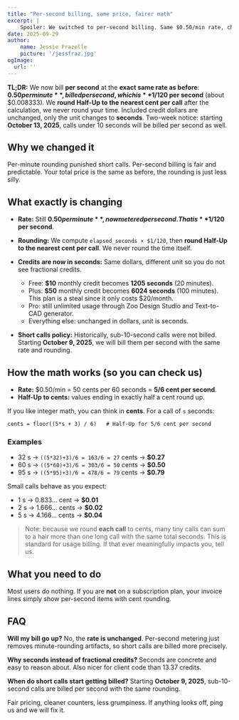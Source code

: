 ```yaml
---
title: "Per-second billing, same price, fairer math"
excerpt: |
    Spoiler: We switched to per-second billing. Same $0.50/min rate, charged by the second, Half-Up to the nearest cent after the calc. On Oct 13 we’ll bill sub-10-second calls too.
date: 2025-09-29
author:
    name: Jessie Frazelle
    picture: '/jessfraz.jpg'
ogImage:
  url: ''
---
```


**TL;DR:** We now bill **per second** at the **exact same rate as before**: **$0.50 per minute**, billed per second, which is **$1/120 per second** (about $0.008333). We **round Half-Up to the nearest cent per call** after the calculation, we never round your time. Included credit dollars are unchanged, only the unit changes to **seconds**. Two-week notice: starting **October 13, 2025**, calls under 10 seconds will be billed per second as well.


## Why we changed it

Per-minute rounding punished short calls. Per-second billing is fair and predictable. Your total price is the same as before, the rounding is just less silly.

## What exactly is changing

* **Rate:** Still **$0.50 per minute**, now metered per second. That is **$1/120 per second**.
* **Rounding:** We compute `elapsed_seconds × $1/120`, then **round Half-Up to the nearest cent per call**. We never round the time itself.
* **Credits are now in seconds:** Same dollars, different unit so you do not see fractional credits.

  * Free: **$10** monthly credit becomes **1205 seconds** (20 minutes).
  * Plus: **$50** monthly credit becomes **6024 seconds** (100 minutes). This plan is a steal since it only costs $20/month.
  * Pro: still unlimited usage through Zoo Design Studio and Text-to-CAD generator.
  * Everything else: unchanged in dollars, unit is seconds.
* **Short calls policy:** Historically, sub-10-second calls were not billed. Starting **October 9, 2025**, we will bill them per second with the same rate and rounding.

## How the math works (so you can check us)

* **Rate:** $0.50/min = 50 cents per 60 seconds = **5/6 cent per second**.
* **Half-Up to cents:** values ending in exactly half a cent round up.

If you like integer math, you can think in **cents**. For a call of `s` seconds:

```
cents = floor((5*s + 3) / 6)   # Half-Up for 5/6 cent per second
```

### Examples

* 32 s → `((5*32)+3)/6 = 163/6 = 27` cents → **$0.27**
* 60 s → `((5*60)+3)/6 = 303/6 = 50` cents → **$0.50**
* 95 s → `((5*95)+3)/6 = 478/6 = 79` cents → **$0.79**

Small calls behave as you expect:

* 1 s → 0.833… cent → **$0.01**
* 2 s → 1.666… cents → **$0.02**
* 5 s → 4.166… cents → **$0.04**

> Note: because we round **each call** to cents, many tiny calls can sum to a hair more than one long call with the same total seconds. This is standard for usage billing. If that ever meaningfully impacts you, tell us.


## What you need to do

Most users do nothing. If you are **not** on a subscription plan, your invoice lines simply show per-second items with cent rounding.

## FAQ

**Will my bill go up?**
No, the **rate is unchanged**. Per-second metering just removes minute-rounding artifacts, so short calls are billed more precisely.

**Why seconds instead of fractional credits?**
Seconds are concrete and easy to reason about. Also nicer for client code than 13.37 credits.

**When do short calls start getting billed?**
Starting **October 9, 2025**, sub-10-second calls are billed per second with the same rounding.

Fair pricing, cleaner counters, less grumpiness. If anything looks off, ping us and we will fix it.
